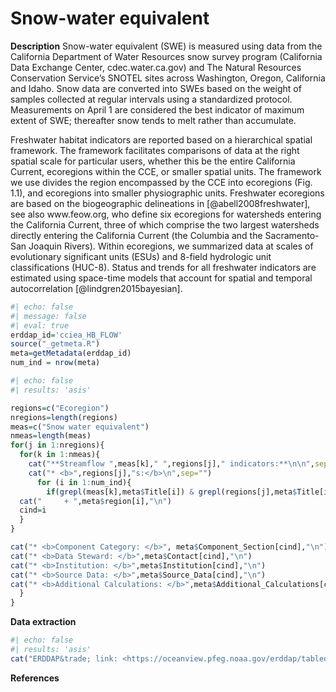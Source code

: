 # Snow-water equivalent

**Description** 
Snow-water equivalent (SWE) is measured using data from the California Department of Water Resources snow survey program (California Data Exchange Center, cdec.water.ca.gov) and The Natural Resources Conservation Service’s SNOTEL sites across Washington, Oregon, California and Idaho. Snow data are converted into SWEs based on the weight of samples collected at regular intervals using a standardized protocol. Measurements on April 1 are considered the best indicator of maximum extent of SWE; thereafter snow tends to melt rather than accumulate.

Freshwater habitat indicators are reported based on a hierarchical spatial framework. The framework facilitates comparisons of data at the right spatial scale for particular users, whether this be the entire California Current, ecoregions within the CCE, or smaller spatial units. The framework we use divides the region encompassed by the CCE into ecoregions (Fig. 1.1), and ecoregions into smaller physiographic units. Freshwater ecoregions are based on the biogeographic delineations in [@abell2008freshwater], see also www.feow.org, who define six ecoregions for watersheds entering the California Current, three of which comprise the two largest watersheds directly entering the California Current (the Columbia and the Sacramento-San Joaquin Rivers). Within ecoregions, we summarized data at scales of evolutionary significant units (ESUs) and 8-field hydrologic unit classifications (HUC-8). Status and trends for all freshwater indicators are estimated using space-time models that account for spatial and temporal autocorrelation [@lindgren2015bayesian].

```r
#| echo: false
#| message: false
#| eval: true
erddap_id='cciea_HB_FLOW'
source("_getmeta.R")
meta=getMetadata(erddap_id)
num_ind = nrow(meta)
```


```r
#| echo: false
#| results: 'asis'

regions=c("Ecoregion")
nregions=length(regions)
meas=c("Snow water equivalent")
nmeas=length(meas)
for(j in 1:nregions){
  for(k in 1:nmeas){
    cat("**Streamflow ",meas[k]," ",regions[j]," indicators:**\n\n",sep="")
    cat("* <b>",regions[j],"s:</b>\n",sep="")
      for (i in 1:num_ind){
        if(grepl(meas[k],meta$Title[i]) & grepl(regions[j],meta$Title[i])){
  cat("     + ",meta$region[i],"\n")
  cind=i
  }
}

cat("* <b>Component Category: </b>", meta$Component_Section[cind],"\n")
cat("* <b>Data Steward: </b>",meta$Contact[cind],"\n")
cat("* <b>Institution: </b>",meta$Institution[cind],"\n")
cat("* <b>Source Data: </b>",meta$Source_Data[cind],"\n")
cat("* <b>Additional Calculations: </b>",meta$Additional_Calculations[cind],"\n\n")
  }
}
```

**Data extraction**

```r
#| echo: false
#| results: 'asis'
cat("ERDDAP&trade; link: <https://oceanview.pfeg.noaa.gov/erddap/tabledap/",erddap_id,".html>",sep="")
```

**References**

